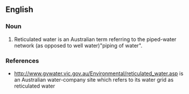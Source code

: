==English==

===Noun===
{{en-noun|sg=[[reticulated]] [[water]]}}

# Reticulated water is an Australian term referring to the piped-water network (as opposed to well water)"piping of water".

===References===
* http://www.gvwater.vic.gov.au/Environmental/reticulated_water.asp is an Australian water-company site which refers to its water grid as reticulated water